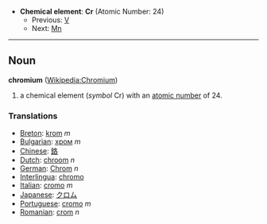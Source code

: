 *'''Chemical element''': '''Cr''' (Atomic Number: 24)
**Previous: [[Vanadium|V]]
**Next: [[Manganese|Mn]]
----
== Noun ==
'''chromium''' ([[en:Chromium|Wikipedia:Chromium]])

# a chemical element (''symbol'' Cr) with an [[atomic number]] of 24.

===Translations===
*[[Breton]]: [[krom]] ''m''
*[[Bulgarian]]: [[хром]] ''m''
*[[Chinese]]: [[鉻]]
*[[Dutch]]: [[chroom]] ''n''
*[[German]]: [[Chrom]] ''n''
*[[Interlingua]]: [[chromo]]
*[[Italian]]: [[cromo]] ''m''
*[[Japanese]]: [[クロム]]
*[[Portuguese]]: [[cromo]] ''m''
*[[Romanian]]: [[crom]] ''n''